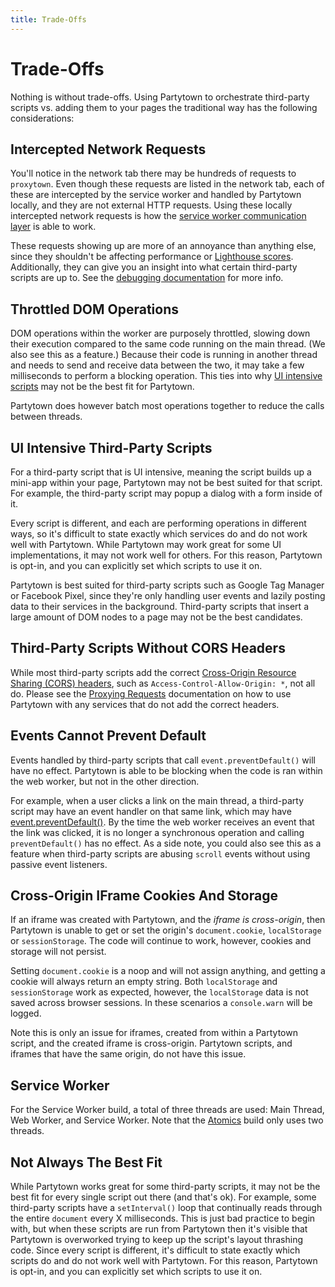 ```yaml
---
title: Trade-Offs
---
```


# Trade-Offs

Nothing is without trade-offs. Using Partytown to orchestrate third-party scripts vs. adding them to your pages the traditional way has the following considerations:

## Intercepted Network Requests

You'll notice in the network tab there may be hundreds of requests to `proxytown`. Even though these requests are listed in the network tab, each of these are intercepted by the service worker and handled by Partytown locally, and they are not external HTTP requests. Using these locally intercepted network requests is how the [service worker communication layer](/how-does-partytown-work#service-worker) is able to work.

These requests showing up are more of an annoyance than anything else, since they shouldn't be affecting performance or [Lighthouse scores](https://web.dev/performance-scoring/). Additionally, they can give you an insight into what certain third-party scripts are up to. See the [debugging documentation](/debugging) for more info.

## Throttled DOM Operations

DOM operations within the worker are purposely throttled, slowing down their execution compared to the same code running on the main thread. (We also see this as a feature.) Because their code is running in another thread and needs to send and receive data between the two, it may take a few milliseconds to perform a blocking operation. This ties into why [UI intensive scripts](#ui-intensive-third-party-scripts) may not be the best fit for Partytown.

Partytown does however batch most operations together to reduce the calls between threads.

## UI Intensive Third-Party Scripts

For a third-party script that is UI intensive, meaning the script builds up a mini-app within your page, Partytown may not be best suited for that script. For example, the third-party script may popup a dialog with a form inside of it.

Every script is different, and each are performing operations in different ways, so it's difficult to state exactly which services do and do not work well with Partytown. While Partytown may work great for some UI implementations, it may not work well for others. For this reason, Partytown is opt-in, and you can explicitly set which scripts to use it on.

Partytown is best suited for third-party scripts such as Google Tag Manager or Facebook Pixel, since they're only handling user events and lazily posting data to their services in the background. Third-party scripts that insert a large amount of DOM nodes to a page may not be the best candidates.

## Third-Party Scripts Without CORS Headers

While most third-party scripts add the correct [Cross-Origin Resource Sharing (CORS) headers](https://developer.mozilla.org/en-US/docs/Web/HTTP/CORS), such as `Access-Control-Allow-Origin: *`, not all do. Please see the [Proxying Requests](/proxying-requests) documentation on how to use Partytown with any services that do not add the correct headers.

## Events Cannot Prevent Default

Events handled by third-party scripts that call `event.preventDefault()` will have no effect. Partytown is able to be blocking when the code is ran within the web worker, but not in the other direction.

For example, when a user clicks a link on the main thread, a third-party script may have an event handler on that same link, which may have [event.preventDefault()](https://developer.mozilla.org/en-US/docs/Web/API/Event/preventDefault). By the time the web worker receives an event that the link was clicked, it is no longer a synchronous operation and calling `preventDefault()` has no effect. As a side note, you could also see this as a feature when third-party scripts are abusing `scroll` events without using passive event listeners.

## Cross-Origin IFrame Cookies And Storage

If an iframe was created with Partytown, and the _iframe is cross-origin_, then Partytown is unable to get or set the origin's `document.cookie`, `localStorage` or `sessionStorage`. The code will continue to work, however, cookies and storage will not persist.

Setting `document.cookie` is a noop and will not assign anything, and getting a cookie will always return an empty string. Both `localStorage` and `sessionStorage` work as expected, however, the `localStorage` data is not saved across browser sessions. In these scenarios a `console.warn` will be logged.

Note this is only an issue for iframes, created from within a Partytown script, and the created iframe is cross-origin. Partytown scripts, and iframes that have the same origin, do not have this issue.

## Service Worker

For the Service Worker build, a total of three threads are used: Main Thread, Web Worker, and Service Worker. Note that the [Atomics](/atomics) build only uses two threads.

## Not Always The Best Fit

While Partytown works great for some third-party scripts, it may not be the best fit for every single script out there (and that's ok). For example, some third-party scripts have a `setInterval()` loop that continually reads through the entire `document` every X milliseconds. This is just bad practice to begin with, but when these scripts are run from Partytown then it's visible that Partytown is overworked trying to keep up the script's layout thrashing code. Since every script is different, it's difficult to state exactly which scripts do and do not work well with Partytown. For this reason, Partytown is opt-in, and you can explicitly set which scripts to use it on.
